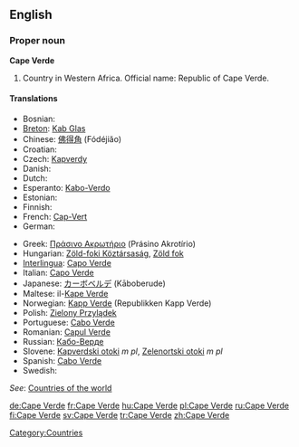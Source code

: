 ==English==

===Proper noun===
'''Cape Verde'''

# Country in Western Africa. Official name: Republic of Cape Verde.

====Translations====
{{top}}
* Bosnian: {{t-|bs|Zelenortska Republika|f}}
* [[Breton]]: [[Kab Glas]]
* Chinese: [[佛得角]] (Fódéjiăo)
* Croatian: {{t-|hr|Zelenortska Republika|f}}
* Czech: [[Kapverdy]] {{m|p}}
* Danish: {{t-|da|Kap Verde}}
* Dutch: {{t+|nl|Kaapverdië}}
* Esperanto: [[Kabo-Verdo]]
* Estonian: {{t-|et|Roheneemesaared}}
* Finnish: {{t+|fi|Kap Verde}}
* French: [[Cap-Vert]]
* German: {{t+|de|Kap Verde}}
{{mid}}
* Greek: [[Πράσινο Ακρωτήριο]] (Prásino Akrotírio) {{n}}
* Hungarian: [[Zöld-foki Köztársaság]], [[Zöld fok]]
* [[Interlingua]]: [[Capo Verde]]
* Italian: [[Capo Verde]]
* Japanese: [[カーボベルデ]] (Kāboberude)
* Maltese: il-[[Kape Verde]]
* Norwegian: [[Kapp Verde]] (Republikken Kapp Verde)
* Polish: [[Zielony Przylądek]]
* Portuguese: [[Cabo Verde]]
* Romanian: [[Capul Verde]] {{n}}
* Russian: [[Кабо-Верде]]
* Slovene: [[Kapverdski otoki]] ''m pl'', [[Zelenortski otoki]] ''m pl''
* Spanish: [[Cabo Verde]]
* Swedish: {{t+|sv|Kap Verde}}
{{bottom}}

''See'': [[Countries of the world]]

[[Category:Countries]]

[[de:Cape Verde]]
[[fr:Cape Verde]]
[[hu:Cape Verde]]
[[pl:Cape Verde]]
[[ru:Cape Verde]]
[[fi:Cape Verde]]
[[sv:Cape Verde]]
[[tr:Cape Verde]]
[[zh:Cape Verde]]